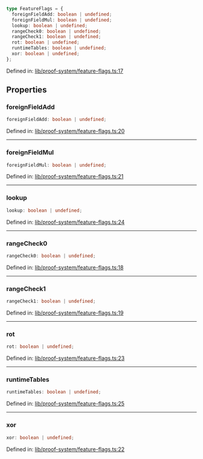 ```ts
type FeatureFlags = {
  foreignFieldAdd: boolean | undefined;
  foreignFieldMul: boolean | undefined;
  lookup: boolean | undefined;
  rangeCheck0: boolean | undefined;
  rangeCheck1: boolean | undefined;
  rot: boolean | undefined;
  runtimeTables: boolean | undefined;
  xor: boolean | undefined;
};
```

Defined in: [lib/proof-system/feature-flags.ts:17](https://github.com/o1-labs/o1js/blob/fca908c243ee8e908efacaf73a882d48759e675a/src/lib/proof-system/feature-flags.ts#L17)

## Properties

### foreignFieldAdd

```ts
foreignFieldAdd: boolean | undefined;
```

Defined in: [lib/proof-system/feature-flags.ts:20](https://github.com/o1-labs/o1js/blob/fca908c243ee8e908efacaf73a882d48759e675a/src/lib/proof-system/feature-flags.ts#L20)

***

### foreignFieldMul

```ts
foreignFieldMul: boolean | undefined;
```

Defined in: [lib/proof-system/feature-flags.ts:21](https://github.com/o1-labs/o1js/blob/fca908c243ee8e908efacaf73a882d48759e675a/src/lib/proof-system/feature-flags.ts#L21)

***

### lookup

```ts
lookup: boolean | undefined;
```

Defined in: [lib/proof-system/feature-flags.ts:24](https://github.com/o1-labs/o1js/blob/fca908c243ee8e908efacaf73a882d48759e675a/src/lib/proof-system/feature-flags.ts#L24)

***

### rangeCheck0

```ts
rangeCheck0: boolean | undefined;
```

Defined in: [lib/proof-system/feature-flags.ts:18](https://github.com/o1-labs/o1js/blob/fca908c243ee8e908efacaf73a882d48759e675a/src/lib/proof-system/feature-flags.ts#L18)

***

### rangeCheck1

```ts
rangeCheck1: boolean | undefined;
```

Defined in: [lib/proof-system/feature-flags.ts:19](https://github.com/o1-labs/o1js/blob/fca908c243ee8e908efacaf73a882d48759e675a/src/lib/proof-system/feature-flags.ts#L19)

***

### rot

```ts
rot: boolean | undefined;
```

Defined in: [lib/proof-system/feature-flags.ts:23](https://github.com/o1-labs/o1js/blob/fca908c243ee8e908efacaf73a882d48759e675a/src/lib/proof-system/feature-flags.ts#L23)

***

### runtimeTables

```ts
runtimeTables: boolean | undefined;
```

Defined in: [lib/proof-system/feature-flags.ts:25](https://github.com/o1-labs/o1js/blob/fca908c243ee8e908efacaf73a882d48759e675a/src/lib/proof-system/feature-flags.ts#L25)

***

### xor

```ts
xor: boolean | undefined;
```

Defined in: [lib/proof-system/feature-flags.ts:22](https://github.com/o1-labs/o1js/blob/fca908c243ee8e908efacaf73a882d48759e675a/src/lib/proof-system/feature-flags.ts#L22)
